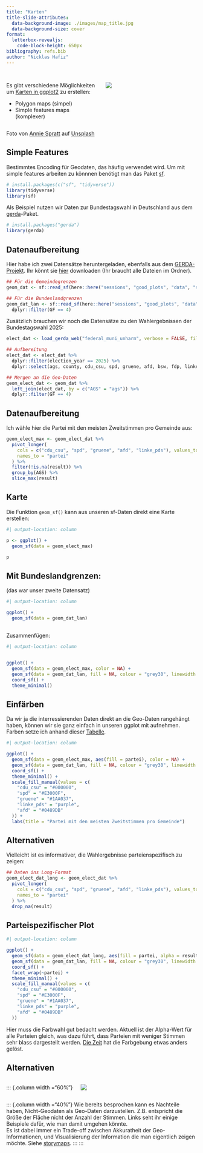 ```yaml
---
title: "Karten"
title-slide-attributes:
  data-background-image: ./images/map_title.jpg
  data-background-size: cover
format: 
  letterbox-revealjs:
    code-block-height: 650px
bibliography: refs.bib
author: "Nicklas Hafiz"
---
```



## 

::: {.columns}

::: {.column width="50%"}
Es gibt verschiedene Möglichkeiten um [Karten in ggplot2](https://ggplot2-book.org/maps.html) zu erstellen:

- Polygon maps (simpel)
- Simple features maps (komplexer)

:::
::: {.column width="50%"}
![](./images/map_hochkant.jpg){.image-right}
:::
:::

::: {.image-ref}
Foto von <a href="https://unsplash.com/de/@anniespratt?utm_content=creditCopyText&utm_medium=referral&utm_source=unsplash">Annie Spratt</a> auf <a href="https://unsplash.com/de/fotos/weisse-und-grune-landkarten-der-bundesstaaten-AFB6S2kibuk?utm_content=creditCopyText&utm_medium=referral&utm_source=unsplash">Unsplash</a>
:::

## Simple Features

Bestimmtes [Encoding]{.highlight} für Geodaten, das häufig verwendet wird. 
Um mit simple features arbeiten zu könnnen benötigt man das Paket [sf](https://r-spatial.github.io/sf/).

```r
# install.packages(c("sf", "tidyverse"))
library(tidyverse)
library(sf)
```

Als Beispiel nutzen wir Daten zur Bundestagswahl in Deutschland aus dem [gerda](http://www.german-elections.com/r-package/)-Paket.

```r
# install.packages("gerda")
library(gerda)
```

## Datenaufbereitung

Hier habe ich zwei Datensätze heruntergeladen, ebenfalls aus dem [GERDA-Projekt](https://dataverse.harvard.edu/file.xhtml?fileId=10851934&version=9.1). Ihr könnt sie [hier](https://github.com/nickhaf/PlotWorkshop/tree/main/sessions/good_plots/data/shapefiles) downloaden (Ihr braucht alle Dateien im Ordner).

```r
## Für die Gemeindegrenzen
geom_dat <- sf::read_sf(here::here("sessions", "good_plots", "data", "shapefiles"), layer = "VG250_GEM")

## Für die Bundeslandgrenzen
geom_dat_lan <- sf::read_sf(here::here("sessions", "good_plots", "data", "shapefiles"), layer = "VG250_LAN") %>%
  dplyr::filter(GF == 4)
```

Zusätzlich brauchen wir noch die Datensätze zu den Wahlergebnissen der Bundestagswahl 2025:

```r
elect_dat <- load_gerda_web("federal_muni_unharm", verbose = FALSE, file_format = "rds") 

## Aufbereitung
elect_dat <- elect_dat %>%
  dplyr::filter(election_year == 2025) %>%
  dplyr::select(ags, county, cdu_csu, spd, gruene, afd, bsw, fdp, linke_pds, number_voters, eligible_voters)

## Mergen an die Geo-Daten
geom_elect_dat <- geom_dat %>%
  left_join(elect_dat, by = c("AGS" = "ags")) %>%
  dplyr::filter(GF == 4)
```

## Datenaufbereitung

Ich wähle hier die Partei mit den meisten Zweitstimmen pro Gemeinde aus:

```r
geom_elect_max <- geom_elect_dat %>%
  pivot_longer(
    cols = c("cdu_csu", "spd", "gruene", "afd", "linke_pds"), values_to = "result",
    names_to = "partei"
  ) %>%
  filter(!is.na(result)) %>%
  group_by(AGS) %>%
  slice_max(result)
```

## Karte 

Die Funktion `geom_sf()` kann aus unseren sf-Daten direkt eine Karte erstellen:


```r
#| output-location: column

p <- ggplot() +
  geom_sf(data = geom_elect_max)

p
```


## Mit Bundeslandgrenzen: 
(das war unser zweite Datensatz)

```r
#| output-location: column

ggplot() +
  geom_sf(data = geom_dat_lan)
```


## 

Zusammenfügen:

```r
#| output-location: column


ggplot() +
  geom_sf(data = geom_elect_max, color = NA) +
  geom_sf(data = geom_dat_lan, fill = NA, colour = "grey30", linewidth = 0.2) +
  coord_sf() +
  theme_minimal()
```


## Einfärben

Da wir ja die interressierenden Daten direkt an die Geo-Daten rangehängt haben, können wir sie ganz einfach in unseren ggplot mit aufnehmen. 
Farben setze ich anhand dieser [Tabelle](https://gist.github.com/Fischaela/0cf760f17672e3eb399193e48d7c6104). 

```r
#| output-location: column

ggplot() +
  geom_sf(data = geom_elect_max, aes(fill = partei), color = NA) +
  geom_sf(data = geom_dat_lan, fill = NA, colour = "grey30", linewidth = 0.2) +
  coord_sf() +
  theme_minimal() +
  scale_fill_manual(values = c(
    "cdu_csu" = "#000000",
    "spd" = "#E3000F",
    "gruene" = "#1AA037",
    "linke_pds" = "purple",
    "afd" = "#0489DB"
  )) +
  labs(title = "Partei mit den meisten Zweitstimmen pro Gemeinde")
```



## Alternativen

Vielleicht ist es informativer, die Wahlergebnisse parteienspezifisch zu zeigen: 

```r
## Daten ins Long-Format
geom_elect_dat_long <- geom_elect_dat %>%
  pivot_longer(
    cols = c("cdu_csu", "spd", "gruene", "afd", "linke_pds"), values_to = "result",
    names_to = "partei"
  ) %>% 
  drop_na(result)
```

## Parteispezifischer Plot

```r
#| output-location: column

ggplot() +
  geom_sf(data = geom_elect_dat_long, aes(fill = partei, alpha = result), color = NA) +
  geom_sf(data = geom_dat_lan, fill = NA, colour = "grey30", linewidth = 0.2) +
  coord_sf() +
  facet_wrap(~partei) +
  theme_minimal() +
  scale_fill_manual(values = c(
    "cdu_csu" = "#000000",
    "spd" = "#E3000F",
    "gruene" = "#1AA037",
    "linke_pds" = "purple",
    "afd" = "#0489DB"
  )) 
```


::: {.callout-warning}
Hier muss die Farbwahl gut bedacht werden. Aktuell ist der Alpha-Wert für alle Parteien gleich, was dazu führt, dass Parteien mit weniger Stimmen sehr blass dargestellt werden. [Die Zeit](https://www.zeit.de/politik/deutschland/2025-02/bundestagswahl-2025-wahlergebnisse-wahlkreise-live) hat die Farbgebung etwas anders gelöst. 
:::


## Alternativen

::: {.columns}
::: {.column width ="60%"}

![](./images/map_options.png)

:::
::: {.column width ="40%"}
Wie bereits besprochen kann es Nachteile haben, Nicht-Geodaten als Geo-Daten darzustellen. 
Z.B. entspricht die Größe der Fläche nicht der Anzahl der Stimmen. 
Links seht ihr einige Beispiele dafür, wie man damit umgehen könnte.  
Es ist dabei immer ein [Trade-off]{.highlight} zwischen Akkuratheit der Geo-Informationen, und Visualisierung der Information die man eigentlich zeigen möchte. 
Siehe [storymaps](https://storymaps.arcgis.com/stories/0e636a652d44484b9457f953994b212b). 
:::
:::
